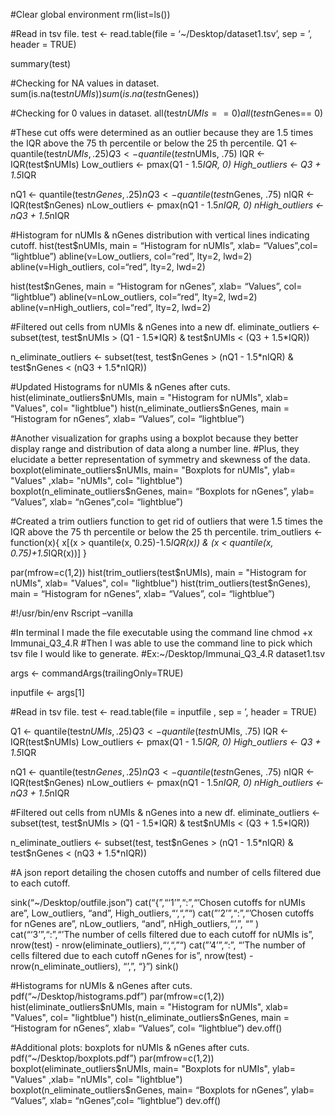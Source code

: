 #Clear global environment 
rm(list=ls())

#Read in tsv file.
test <- read.table(file = '~/Desktop/dataset1.tsv', sep = '\t', header = TRUE)

summary(test)

#Checking for NA values in dataset.
sum(is.na(test$nUMIs))
sum(is.na(test$nGenes))

#Checking for 0 values in dataset.
all(test$nUMIs== 0)
all(test$nGenes== 0)


#These cut offs were determined as an outlier because they are 1.5 times the IQR above the 75 th percentile or below the 25 th percentile. 
Q1 <- quantile(test$nUMIs, .25)
Q3 <- quantile(test$nUMIs, .75)
IQR <- IQR(test$nUMIs)
Low_outliers <- pmax(Q1 - 1.5*IQR, 0)
High_outliers <- Q3 + 1.5*IQR

nQ1 <- quantile(test$nGenes, .25)
nQ3 <- quantile(test$nGenes, .75)
nIQR <- IQR(test$nGenes)
nLow_outliers <- pmax(nQ1 - 1.5*nIQR, 0)
nHigh_outliers <- nQ3 + 1.5*nIQR



#Histogram for nUMIs & nGenes distribution with vertical lines indicating cutoff. 
hist(test$nUMIs, main = "Histogram for nUMIs", xlab= "Values",col= "lightblue")
abline(v=Low_outliers, col="red", lty=2, lwd=2)
abline(v=High_outliers, col="red", lty=2, lwd=2)

hist(test$nGenes, main = "Histogram for nGenes", xlab= "Values", col= "lightblue")
abline(v=nLow_outliers, col="red", lty=2, lwd=2)
abline(v=nHigh_outliers, col="red", lty=2, lwd=2)


#Filtered out cells from nUMIs & nGenes into a new df. 
eliminate_outliers <- subset(test, test$nUMIs > (Q1 - 1.5*IQR) & test$nUMIs < (Q3 + 1.5*IQR))

n_eliminate_outliers <- subset(test, test$nGenes > (nQ1 - 1.5*nIQR) & test$nGenes < (nQ3 + 1.5*nIQR))

#Updated Histograms for nUMIs & nGenes after cuts. 
hist(eliminate_outliers$nUMIs, main = "Histogram for nUMIs", xlab= "Values", col= "lightblue")
hist(n_eliminate_outliers$nGenes, main = "Histogram for nGenes", xlab= "Values", col= "lightblue")



#Another visualization for graphs using a boxplot because they better display range and distribution of data along a number line.
#Plus, they elucidate a better representation of symmetry and skewness of the data. 
boxplot(eliminate_outliers$nUMIs, main= "Boxplots for nUMIs", ylab= "Values" ,xlab= "nUMIs", col= "lightblue")
boxplot(n_eliminate_outliers$nGenes, main= "Boxplots for nGenes", ylab= "Values", xlab= "nGenes",col= "lightblue")


#Created a trim outliers function to get rid of outliers that were 1.5 times the IQR above the 75 th percentile or below the 25 th percentile.
trim_outliers <- function(x){
  x[(x > quantile(x, 0.25)-1.5*IQR(x)) & (x < quantile(x, 0.75)+1.5*IQR(x))]
}

par(mfrow=c(1,2))
hist(trim_outliers(test$nUMIs), main = "Histogram for nUMIs", xlab= "Values", col= "lightblue")
hist(trim_outliers(test$nGenes), main = "Histogram for nGenes", xlab= "Values", col= "lightblue")


#!/usr/bin/env Rscript --vanilla

#In terminal I made the file executable using the command line chmod +x Immunai_Q3_4.R
#Then I was able to use the command line to pick which tsv file I would like to generate.
#Ex:~/Desktop/Immunai_Q3_4.R dataset1.tsv

args <- commandArgs(trailingOnly=TRUE)

inputfile <- args[1]

#Read in tsv file.
test <- read.table(file = inputfile , sep = '\t', header = TRUE)


Q1 <- quantile(test$nUMIs, .25)
Q3 <- quantile(test$nUMIs, .75)
IQR <- IQR(test$nUMIs)
Low_outliers <- pmax(Q1 - 1.5*IQR, 0)
High_outliers <- Q3 + 1.5*IQR

nQ1 <- quantile(test$nGenes, .25)
nQ3 <- quantile(test$nGenes, .75)
nIQR <- IQR(test$nGenes)
nLow_outliers <- pmax(nQ1 - 1.5*nIQR, 0)
nHigh_outliers <- nQ3 + 1.5*nIQR

#Filtered out cells from nUMIs & nGenes into a new df. 
eliminate_outliers <- subset(test, test$nUMIs > (Q1 - 1.5*IQR) & test$nUMIs < (Q3 + 1.5*IQR))

n_eliminate_outliers <- subset(test, test$nGenes > (nQ1 - 1.5*nIQR) & test$nGenes < (nQ3 + 1.5*nIQR))


#A json report detailing the chosen cutoffs and number of cells filtered due to each cutoff.

sink("~/Desktop/outfile.json")
cat("{","'1'",":","'Chosen cutoffs for nUMIs are", Low_outliers, "and", High_outliers,"',", "\n")
cat("'2'",":","'Chosen cutoffs for nGenes are", nLow_outliers, "and", nHigh_outliers,"',", "\n" )
cat("'3'",":","'The number of cells filtered due to each cutoff for nUMIs is", nrow(test) - nrow(eliminate_outliers),"',", "\n")
cat("'4'",":", "'The number of cells filtered due to each  cutoff nGenes for is", nrow(test) - nrow(n_eliminate_outliers), "',", "}")
sink()


#Histograms for nUMIs & nGenes after cuts.
pdf("~/Desktop/histograms.pdf")
par(mfrow=c(1,2))
hist(eliminate_outliers$nUMIs, main = "Histogram for nUMIs", xlab= "Values", col= "lightblue")
hist(n_eliminate_outliers$nGenes, main = "Histogram for nGenes", xlab= "Values", col= "lightblue")
dev.off()

#Additional plots: boxplots for nUMIs & nGenes after cuts.
pdf("~/Desktop/boxplots.pdf")
par(mfrow=c(1,2))
boxplot(eliminate_outliers$nUMIs, main= "Boxplots for nUMIs", ylab= "Values" ,xlab= "nUMIs", col= "lightblue")
boxplot(n_eliminate_outliers$nGenes, main= "Boxplots for nGenes", ylab= "Values", xlab= "nGenes",col= "lightblue")
dev.off()

